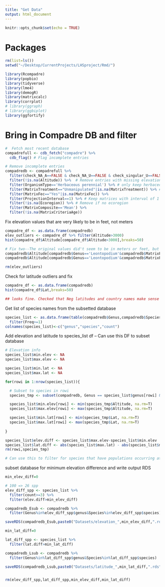 ```yaml
---
title: "Get Data"
output: html_document
---
```


```r
knitr::opts_chunk$set(echo = TRUE)
```

# Packages
```r
rm(list=ls())
setwd("~/Desktop/CurrentProjects/LHSproject/Rmd/")

library(Rcompadre)
library(popbio)
library(tidyverse)
library(lme4)
library(demogR)
library(matrixcalc)
library(corrplot)
# library(ggraph)
# library(ggbiplot)
library(ggfortify)

```

# Bring in Compadre DB and filter
```r

#  Fetch most recent database
compadrefull <- cdb_fetch("compadre") %>% 
  cdb_flag() # Flag incomplete entries

# Remove incomplete entries
compadredb <- compadrefull %>% 
  filter(check_NA_A==FALSE & check_NA_U==FALSE & check_singular_U==FALSE) %>% # Remove entries without full mat or survival mat
  filter(!is.na(Altitude)) %>%  # Remove entries with missing elevation 
  filter(OrganismType=='Herbaceous perennial') %>% # only keep herbaceous perennials
  filter(MatrixTreatment=="Unmanipulated"|is.na(MatrixTreatment)) %>% # Only keep matrices without treatments
  filter(MatrixFec=="Yes"|is.na(MatrixFec)) %>% 
  filter(ProjectionInterval==1) %>% # Keep matrices with interval of 1 (year?)
  filter(!is.na(Ecoregion)) %>% # Remove if no ecoregion
  filter(MatrixComposite=='Mean') %>% 
  filter(!is.na(MatrixCriteriaAge))

```


Fix elevation values that are very likely to be in feet, not meters
```r
compadre_df <- as.data.frame(compadredb)
elev_outliers <- compadre_df %>% filter(Altitude>3000)
hist(compadre_df$Altitude[compadre_df$Altitude>3000],breaks=50)

# Fix two--The original values did't seem to be in meters or feet, but are not in meters
compadredb$Altitude[compadredb$Genus=='Leontopodium'&compadredb$MatrixPopulation=="Arpalle"]=2650
compadredb$Altitude[compadredb$Genus=='Leontopodium'&compadredb$MatrixPopulation=="Dotse"]=2492

rm(elev_outliers)
```


Check for latitude outliers and fix
```r
compadre_df <- as.data.frame(compadredb) 
hist(compadre_df$Lat,breaks=50)

## looks fine. Checked that Neg latitudes and country names make sense as well
```


Get list of species names from the subsetted database
```r

species_list <- as.data.frame(table(compadredb$Genus,compadredb$Species)) %>% 
  filter(Freq>=1)
colnames(species_list)<-c("genus","species","count")

```


Add elevation and latitude to species_list df -- Can use this DF to subset database 
```r

# Elevation info
species_list$min.elev <- NA
species_list$max.elev <- NA

species_list$min.lat <- NA
species_list$max.lat <- NA

for(rowi in 1:nrow(species_list)){

  # Subset to species in rowi
  species_tmp <- subset(compadredb, Genus == species_list$genus[rowi] & Species == species_list$species[rowi])

  species_list$min.elev[rowi] <- min(species_tmp$Altitude, na.rm=T)
  species_list$max.elev[rowi] <- max(species_tmp$Altitude, na.rm=T)

  species_list$min.lat[rowi] <- min(species_tmp$Lat, na.rm=T)
  species_list$max.lat[rowi] <- max(species_tmp$Lat, na.rm=T)
  
}

species_list$elev.diff <- species_list$max.elev-species_list$min.elev
species_list$lat.diff <- abs(species_list$max.lat) - abs(species_list$min.lat)
rm(rowi,species_tmp)

# Can use this to filter for species that have populations occurring at different elevations or latitudes
```


subset database for minimum elevation difference and write output RDS
```r

min_elev_diff=0

# 100 => 26 spp
elev_diff_spp <- species_list %>% 
  filter(count>=3) %>% 
  filter(elev.diff>min_elev_diff)

compadredb_Esub <- compadredb %>% 
  filter(Genus%in%elev_diff_spp$genus&Species%in%elev_diff_spp$species)

saveRDS(compadredb_Esub,paste0("Datasets/elevation_",min_elev_diff,".rds"))

min_lat_diff=0

lat_diff_spp <- species_list %>% 
  filter(lat.diff>min_lat_diff)

compadredb_Lsub <- compadredb %>% 
  filter(Genus%in%lat_diff_spp$genus&Species%in%lat_diff_spp$species)

saveRDS(compadredb_Lsub,paste0("Datasets/latitude_",min_lat_diff,".rds"))


rm(elev_diff_spp,lat_diff_spp,min_elev_diff,min_lat_diff)

```



